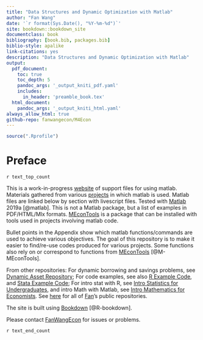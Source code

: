 ```yaml
---
title: "Data Structures and Dynamic Optimization with Matlab"
author: "Fan Wang"
date: '`r format(Sys.Date(), "%Y-%m-%d")`'
site: bookdown::bookdown_site
documentclass: book
bibliography: [book.bib, packages.bib]
biblio-style: apalike
link-citations: yes
description: "Data Structures and Dynamic Optimization with Matlab"
output:
  pdf_document:
    toc: true
    toc_depth: 5
    pandoc_args: '_output_kniti_pdf.yaml'
    includes:
      in_header: 'preamble_book.tex'
  html_document:
    pandoc_args: '_output_kniti_html.yaml'
always_allow_html: true
github-repo: fanwangecon/M4Econ
---
```


```r
source(".Rprofile")
```

# Preface {-}

`r text_top_count`

This is a work-in-progress [website](https://fanwangecon.github.io/M4Econ/) of support files for using matlab. Materials gathered from various [projects](https://fanwangecon.github.io/research) in which matlab is used. Matlab files are linked below by section with livescript files. Tested with [Matlab](https://www.mathworks.com/products/matlab.html) 2019a [@matlab]. This is not a Matlab package, but a list of examples in PDF/HTML/Mlx formats. [MEconTools](https://github.com/FanWangEcon/MEconTools) is a package that can be installed with tools used in projects involving matlab code.

Bullet points in the Appendix show which matlab functions/commands are used to achieve various objectives. The goal of this repository is to make it easier to find/re-use codes produced for various projects. Some functions also rely on or correspond to functions from [MEconTools](https://github.com/FanWangEcon/MEconTools) [@M-MEconTools].

From other repositories: For dynamic borrowing and savings problems, see [Dynamic Asset Repository](https://fanwangecon.github.io/CodeDynaAsset/); For code examples, see also [R Example Code](https://fanwangecon.github.io/R4Econ/), and [Stata Example Code](https://fanwangecon.github.io/Stata4Econ/); For intro stat with R, see [Intro Statistics for Undergraduates](https://fanwangecon.github.io/Stat4Econ/), and intro Math with Matlab, see [Intro Mathematics for Economists](https://fanwangecon.github.io/Math4Econ/). See [here](https://github.com/FanWangEcon) for all of [Fan](https://fanwangecon.github.io/)'s public repositories.

The site is built using [Bookdown](https://bookdown.org/) [@R-bookdown].

Please contact [FanWangEcon](https://fanwangecon.github.io/) for issues or problems.

`r text_end_count`
